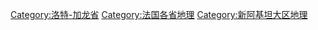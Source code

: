 [[Category:洛特-加龙省|Category:洛特-加龙省]]
[[Category:法国各省地理|Category:法国各省地理]]
[[Category:新阿基坦大区地理|Category:新阿基坦大区地理]]